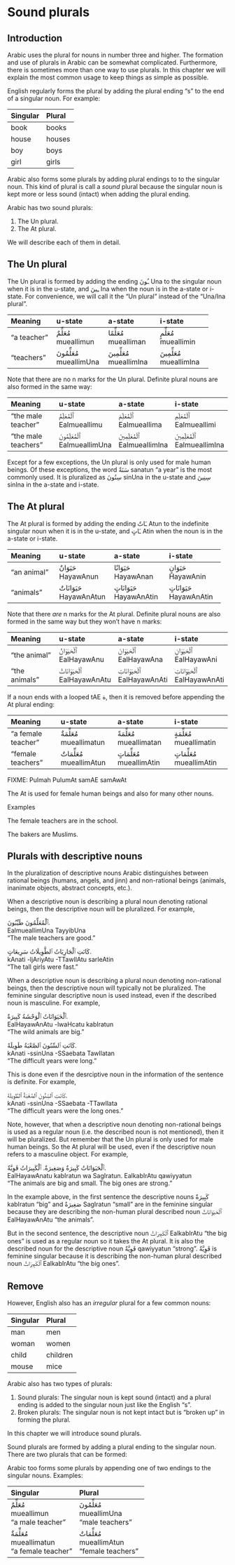 # Sound plurals

## Introduction

Arabic uses the plural for nouns in number three and higher. The formation and use of plurals in Arabic can be somewhat complicated. Furthermore, there is sometimes more than one way to use plurals. In this chapter we will explain the most common usage to keep things as simple as possible.

English regularly forms the plural by adding the plural ending "s" to the end of a singular noun. For example:

| Singular | Plural |
|:-----------|:-----------|
| book       | books      |
| house      | houses     |
| boy        | boys       |
| girl       | girls      |

Arabic also forms some plurals by adding plural endings to to the singular noun. This kind of plural is call a _sound_ plural because the singular noun is kept more or less sound (intact) when adding the plural ending.

Arabic has two sound plurals:

1. The [Un]{.trn} plural.
2. The [At]{.trn} plural.

We will describe each of them in detail.

## The [Un]{.trn} plural

The [Un]{.trn} plural is formed by adding the ending [ـُونَ]{.ar} [Una]{.trn} to the singular noun when it is in the u-state, and [ـِينَ]{.ar} [Ina]{.trn} when the noun is in the a-state or i-state. For convenience, we will call it the "[Un]{.trn} plural" instead of the "[Una]{.trn}/[Ina]{.trn} plural".

| Meaning    | u-state | a-state | i-state |
|:-----------|:-------------|:-------------|:-------------|
| "a teacher"  | [مُعَلِّمٌ]{.ar}<br>[mueallimun]{.trn}| [مُعَلِّمًا]{.ar}<br>[muealliman]{.trn} |[مُعَلِّمٍ]{.ar}<br>[mueallimin]{.trn} | 
| "teachers"  | [مُعَلِّمُونَ]{.ar}<br>[mueallimUna]{.trn}| [مُعَلِّمِينَ]{.ar}<br>[mueallimIna]{.trn} | [مُعَلِّمِينَ]{.ar}<br>[mueallimIna]{.trn} |

Note that there are no [n]{.trn} marks for the [Un]{.trn} plural. Definite plural nouns are also formed in the same way:

| Meaning    | u-state | a-state | i-state |
|:-----------|:-------------|:-------------|:-------------|
| "the male teacher"  | [ٱَلْمُعَلِّمُ]{.ar}<br>[Ealmueallimu]{.trn}| [ٱَلْمُعَلِّمَ]{.ar}<br>[Ealmueallima]{.trn} |[ٱَلْمُعَلِّمِ]{.ar}<br>[Ealmueallimi]{.trn} | 
| "the male teachers"  | [ٱَلْمُعَلِّمُونَ]{.ar}<br>[EalmueallimUna]{.trn}| [ٱَلْمُعَلِّمِينَ]{.ar}<br>[EalmueallimIna]{.trn} | [ٱَلْمُعَلِّمِينَ]{.ar}<br>[EalmueallimIna]{.trn} |

Except for a few exceptions, the [Un]{.trn} plural is only used for male human beings. Of these exceptions, the word [سَنَةٌ]{.ar} [sanatun]{.trn} "a year" is the most commonly used. It is pluralized as [سِنُونَ]{.ar} [sinUna]{.trn} in the u-state and [سِنِينَ]{.ar} [sinIna]{.trn} in the a-state and i-state.

## The [At]{.trn} plural

The [At]{.trn} plural is formed by adding the ending [ـَاتٌ]{.ar} [Atun]{.trn} to the indefinite singular noun when it is in the u-state, and [ـَاتٍ]{.ar} [Atin]{.trn} when the noun is in the a-state or i-state.

| Meaning    | u-state | a-state | i-state |
|:-----------|:-------------|:-------------|:-------------|
| "an animal"  | [حَيَوَانٌ]{.ar}<br>[HayawAnun]{.trn}| [حَيَوَانًا]{.ar}<br>[HayawAnan]{.trn} |[حَيَوَانٍ]{.ar}<br>[HayawAnin]{.trn} | 
| "animals"  | [حَيَوَانَاتٌ]{.ar}<br>[HayawAnAtun]{.trn}| [حَيَوَانَاتٍ]{.ar}<br>[HayawAnAtin]{.trn} | [حَيَوَانَاتٍ]{.ar}<br>[HayawAnAtin]{.trn} |

Note that there _are_ [n]{.trn} marks for the [At]{.trn} plural. Definite plural nouns are also formed in the same way but they won't have [n]{.trn} marks:

| Meaning    | u-state | a-state | i-state |
|:-----------|:-------------|:-------------|:-------------|
| "the animal"  | [ٱَلْحَيَوَانُ]{.ar}<br>[EalHayawAnu]{.trn}| [ٱَلْحَيَوَانَ]{.ar}<br>[EalHayawAna]{.trn} |[ٱَلْحَيَوَانِ]{.ar}<br>[EalHayawAni]{.trn} | 
| "the animals"  | [ٱَلْحَيَوَانَاتُ]{.ar}<br>[EalHayawAnAtu]{.trn}| [ٱَلْحَيَوَانَاتِ]{.ar}<br>[EalHayawAnAti]{.trn} | [ٱَلْحَيَوَانَاتِ]{.ar}<br>[EalHayawAnAti]{.trn} |

If a noun ends with a looped [tAE]{.trn} [ة]{.ar}, then it is removed before appending the [At]{.trn} plural ending:

| Meaning    | u-state | a-state | i-state |
|:-----------|:-------------|:-------------|:-------------|
| "a female teacher"  | [مُعَلِّمَةٌ]{.ar}<br>[mueallimatun]{.trn}| [مُعَلِّمَةً]{.ar}<br>[mueallimatan]{.trn} |[مُعَلِّمَةٍ]{.ar}<br>[mueallimatin]{.trn} | 
| "female teachers"  | [مُعَلِّمَاتٌ]{.ar}<br>[mueallimAtun]{.trn}| [مُعَلِّمَاتٍ]{.ar}<br>[mueallimAtin]{.trn} | [مُعَلِّمَاتٍ]{.ar}<br>[mueallimAtin]{.trn} |

FIXME: Pulmah PulumAt samAE samAwAt

The [At]{.trn} is used for female human beings and also for many other nouns.

Examples

The female teachers are in the school.

The bakers are Muslims.

## Plurals with descriptive nouns

In the pluralization of descriptive nouns Arabic distinguishes between rational beings (humans, angels, and jinn) and non-rational beings (animals, inanimate objects, abstract concepts, etc.).

When a descriptive noun is describing a plural noun denoting rational beings, then the descriptive noun will be pluralized. For example,

[ٱَلْمُعَلِّمُونَ طَيِّبُونَ.]{.ar}  
[EalmueallimUna TayyibUna]{.trn}  
"The male teachers are good."

[كَانَتِ ٱلْجَارِيَاتُ ٱلطَّوِيلَاتُ سَرِيعَاتٍ.]{.ar}  
[kAnati -ljAriyAtu -TTawIlAtu sarIeAtin]{.trn}  
"The tall girls were fast."

When a descriptive noun is describing a plural noun denoting non-rational beings, then the descriptive noun will typically not be pluralized. The feminine singular descriptive noun is used instead, even if the described noun is masculine. For example,

[ٱَلْحَيَوَانَاتُ ٱلْوَحْشَةُ كَبِيرَةٌ.]{.ar}  
[EalHayawAnAtu -lwaHcatu kabIratun]{.trn}  
"The wild animals are big."

[كَانَتِ ٱلسِّنُونَ ٱلصَّعْبَةُ طَوِيلَةً.]{.ar}  
[kAnati -ssinUna -SSaebata TawIlatan]{.trn}  
"The difficult years were long."

This is done even if the desrciptive noun in the information of the sentence is definite. For example,

[كَانَتِ ٱلسِّنُونَ ٱلصَّعْبَةُ ٱلطَّوِيلَةَ.]{.ar}  
[kAnati -ssinUna -SSaebata -TTawIlata]{.trn}  
"The difficult years were the long ones."

Note, however, that when a descriptive noun denoting non-rational beings is used as a regular noun (i.e. the described noun is not mentioned), then it will be pluralized. But remember that the [Un]{.trn} plural is only used for male human beings. So the [At]{.trn} plural will be used, even if the descriptive noun refers to a masculine object. For example,

[ٱَلْحَيَوَانَاتُ كَبِيرَةٌ وَصَغِيرَةٌ. ٱَلْكَبِيرَاتُ قَوِيَّةٌ.]{.ar}  
[EalHayawAnatu kabIratun wa SagIratun. EalkabIrAtu qawiyyatun]{.trn}  
"The animals are big and small. The big ones are strong."

In the example above, in the first sentence the descriptive nouns [كَبِيرَةٌ]{.ar} [kabIratun]{.trn} "big" and [صَغِيرَةٌ]{.ar} [SagIratun]{.trn} "small" are in the feminine singular because they are describing the non-human plural described noun [ٱَلْحَيَوَانَاتُ]{.ar} [EalHayawAnAtu]{.trn} "the animals". 

But in the second sentence, the descriptive noun 
[ٱَلْكَبِيرَاتُ]{.ar} [EalkabIrAtu]{.trn} "the big ones"
is used as a regular noun so it takes the [At]{.trn} plural. It is also the described noun for the descriptive noun [قَوِيَّةٌ]{.ar} [qawiyyatun]{.trn} "strong".  [قَوِيَّةٌ]{.ar} is feminine singular because it is describing the non-human plural described noun [ٱَلْكَبِيرَاتُ]{.ar} [EalkabIrAtu]{.trn} "the big ones".

## Remove 

However, English also has an _irregular_ plural for a few common nouns:

| Singular | Plural |
|:-----------|:-----------|
| man        | men        |
| woman      | women      |
| child      | children   |
| mouse      | mice       |

Arabic also has two types of plurals:

1. Sound plurals: The singular noun is kept sound (intact) and a plural ending is added to the singular noun just like the English "s".
2. Broken plurals: The singular noun is not kept intact but is "broken up" in forming the plural.

In this chapter we will introduce sound plurals.

Sound plurals are formed by adding a plural ending to the singular noun. There are two plurals that can be formed:


Arabic too forms some plurals by appending one of two endings to the singular nouns. Examples:

| Singular | Plural |
|:-----------|:-----------|
| [مُعَلِّمٌ]{.ar}<br>[mueallimun]{.trn}<br>"a male teacher"       | [مُعَلِّمُونَ]{.ar}<br>[mueallimUna]{.trn}<br>"male teachers"       |
| [مُعَلِّمَةٌ]{.ar}<br>[mueallimatun]{.trn}<br>"a female teacher"       | [مُعَلِّمَاتٌ]{.ar}<br>[mueallimAtun]{.trn}<br>"female teachers"       |

